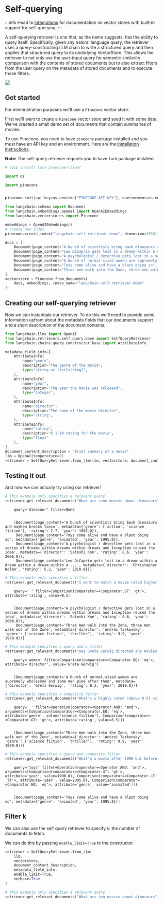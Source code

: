 # Self-querying

:::info
Head to [Integrations](/docs/integrations/retrievers/) for documentation on vector stores with built-in support for self-querying.
:::

A self-querying retriever is one that, as the name suggests, has the ability to query itself. Specifically, given any natural language query, the retriever uses a query-constructing LLM chain to write a structured query and then applies that structured query to its underlying VectorStore. This allows the retriever to not only use the user-input query for semantic similarity comparison with the contents of stored documents but to also extract filters from the user query on the metadata of stored documents and to execute those filters.

![](https://drive.google.com/uc?id=1OQUN-0MJcDUxmPXofgS7MqReEs720pqS)

## Get started
For demonstration purposes we'll use a `Pinecone` vector store.

First we'll want to create a `Pinecone` vector store and seed it with some data. We've created a small demo set of documents that contain summaries of movies.

To use Pinecone, you need to have `pinecone` package installed and you must have an API key and an environment. Here are the [installation instructions](https://docs.pinecone.io/docs/quickstart).

**Note:** The self-query retriever requires you to have `lark` package installed.


```python
# !pip install lark pinecone-client
```


```python
import os

import pinecone


pinecone.init(api_key=os.environ["PINECONE_API_KEY"], environment=os.environ["PINECONE_ENV"])
```


```python
from langchain.schema import Document
from langchain.embeddings.openai import OpenAIEmbeddings
from langchain.vectorstores import Pinecone

embeddings = OpenAIEmbeddings()
# create new index
pinecone.create_index("langchain-self-retriever-demo", dimension=1536)
```


```python
docs = [
    Document(page_content="A bunch of scientists bring back dinosaurs and mayhem breaks loose", metadata={"year": 1993, "rating": 7.7, "genre": ["action", "science fiction"]}),
    Document(page_content="Leo DiCaprio gets lost in a dream within a dream within a dream within a ...", metadata={"year": 2010, "director": "Christopher Nolan", "rating": 8.2}),
    Document(page_content="A psychologist / detective gets lost in a series of dreams within dreams within dreams and Inception reused the idea", metadata={"year": 2006, "director": "Satoshi Kon", "rating": 8.6}),
    Document(page_content="A bunch of normal-sized women are supremely wholesome and some men pine after them", metadata={"year": 2019, "director": "Greta Gerwig", "rating": 8.3}),
    Document(page_content="Toys come alive and have a blast doing so", metadata={"year": 1995, "genre": "animated"}),
    Document(page_content="Three men walk into the Zone, three men walk out of the Zone", metadata={"year": 1979, "rating": 9.9, "director": "Andrei Tarkovsky", "genre": ["science fiction", "thriller"], "rating": 9.9})
]
vectorstore = Pinecone.from_documents(
    docs, embeddings, index_name="langchain-self-retriever-demo"
)
```

## Creating our self-querying retriever
Now we can instantiate our retriever. To do this we'll need to provide some information upfront about the metadata fields that our documents support and a short description of the document contents.


```python
from langchain.llms import OpenAI
from langchain.retrievers.self_query.base import SelfQueryRetriever
from langchain.chains.query_constructor.base import AttributeInfo

metadata_field_info=[
    AttributeInfo(
        name="genre",
        description="The genre of the movie",
        type="string or list[string]",
    ),
    AttributeInfo(
        name="year",
        description="The year the movie was released",
        type="integer",
    ),
    AttributeInfo(
        name="director",
        description="The name of the movie director",
        type="string",
    ),
    AttributeInfo(
        name="rating",
        description="A 1-10 rating for the movie",
        type="float"
    ),
]
document_content_description = "Brief summary of a movie"
llm = OpenAI(temperature=0)
retriever = SelfQueryRetriever.from_llm(llm, vectorstore, document_content_description, metadata_field_info, verbose=True)
```

## Testing it out
And now we can actually try using our retriever!


```python
# This example only specifies a relevant query
retriever.get_relevant_documents("What are some movies about dinosaurs")
```

<CodeOutputBlock lang="python">

```
    query='dinosaur' filter=None


    [Document(page_content='A bunch of scientists bring back dinosaurs and mayhem breaks loose', metadata={'genre': ['action', 'science fiction'], 'rating': 7.7, 'year': 1993.0}),
     Document(page_content='Toys come alive and have a blast doing so', metadata={'genre': 'animated', 'year': 1995.0}),
     Document(page_content='A psychologist / detective gets lost in a series of dreams within dreams within dreams and Inception reused the idea', metadata={'director': 'Satoshi Kon', 'rating': 8.6, 'year': 2006.0}),
     Document(page_content='Leo DiCaprio gets lost in a dream within a dream within a dream within a ...', metadata={'director': 'Christopher Nolan', 'rating': 8.2, 'year': 2010.0})]
```

</CodeOutputBlock>


```python
# This example only specifies a filter
retriever.get_relevant_documents("I want to watch a movie rated higher than 8.5")
```

<CodeOutputBlock lang="python">

```
    query=' ' filter=Comparison(comparator=<Comparator.GT: 'gt'>, attribute='rating', value=8.5)


    [Document(page_content='A psychologist / detective gets lost in a series of dreams within dreams within dreams and Inception reused the idea', metadata={'director': 'Satoshi Kon', 'rating': 8.6, 'year': 2006.0}),
     Document(page_content='Three men walk into the Zone, three men walk out of the Zone', metadata={'director': 'Andrei Tarkovsky', 'genre': ['science fiction', 'thriller'], 'rating': 9.9, 'year': 1979.0})]
```

</CodeOutputBlock>


```python
# This example specifies a query and a filter
retriever.get_relevant_documents("Has Greta Gerwig directed any movies about women")
```

<CodeOutputBlock lang="python">

```
    query='women' filter=Comparison(comparator=<Comparator.EQ: 'eq'>, attribute='director', value='Greta Gerwig')


    [Document(page_content='A bunch of normal-sized women are supremely wholesome and some men pine after them', metadata={'director': 'Greta Gerwig', 'rating': 8.3, 'year': 2019.0})]
```

</CodeOutputBlock>


```python
# This example specifies a composite filter
retriever.get_relevant_documents("What's a highly rated (above 8.5) science fiction film?")
```

<CodeOutputBlock lang="python">

```
    query=' ' filter=Operation(operator=<Operator.AND: 'and'>, arguments=[Comparison(comparator=<Comparator.EQ: 'eq'>, attribute='genre', value='science fiction'), Comparison(comparator=<Comparator.GT: 'gt'>, attribute='rating', value=8.5)])


    [Document(page_content='Three men walk into the Zone, three men walk out of the Zone', metadata={'director': 'Andrei Tarkovsky', 'genre': ['science fiction', 'thriller'], 'rating': 9.9, 'year': 1979.0})]
```

</CodeOutputBlock>


```python
# This example specifies a query and composite filter
retriever.get_relevant_documents("What's a movie after 1990 but before 2005 that's all about toys, and preferably is animated")
```

<CodeOutputBlock lang="python">

```
    query='toys' filter=Operation(operator=<Operator.AND: 'and'>, arguments=[Comparison(comparator=<Comparator.GT: 'gt'>, attribute='year', value=1990.0), Comparison(comparator=<Comparator.LT: 'lt'>, attribute='year', value=2005.0), Comparison(comparator=<Comparator.EQ: 'eq'>, attribute='genre', value='animated')])


    [Document(page_content='Toys come alive and have a blast doing so', metadata={'genre': 'animated', 'year': 1995.0})]
```

</CodeOutputBlock>

## Filter k

We can also use the self query retriever to specify `k`: the number of documents to fetch.

We can do this by passing `enable_limit=True` to the constructor.


```python
retriever = SelfQueryRetriever.from_llm(
    llm,
    vectorstore,
    document_content_description,
    metadata_field_info,
    enable_limit=True,
    verbose=True
)
```


```python
# This example only specifies a relevant query
retriever.get_relevant_documents("What are two movies about dinosaurs")
```

